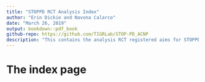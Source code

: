 ```yaml
---
title: "STOPPD RCT Analysis Index"
author: "Erin Dickie and Navona Calarco"
date: "March 26, 2019" 
output: bookdown::pdf_book
github-repo: https://github.com/TIGRLab/STOP-PD_ACNP
description: "This contains the analysis RCT registered aims for STOPPD Study"
---
```


# The index page